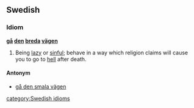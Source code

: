 ==Swedish==
===Idiom===
'''[[gå]] [[den]] [[breda]] [[vägen]]'''

#Being [[lazy]] or [[sinful]]; behave in a way which religion claims will cause you to go to [[hell]] after death.

====Antonym====
*[[gå den smala vägen]]

[[category:Swedish idioms]]